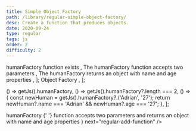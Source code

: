```yaml
---
title: Simple Object Factory
path: /library/regular-simple-object-factory/
desc: Create a function that produces objects.
date: 2020-09-24
type: regular
tags: js
order: 2
difficulty: 2
---
```



  <Text size="small" color="#FAFAFA">
    humanFactory function exists
  </Text>,
  <Text size="small" color="#FAFAFA">
    The humanFactory function accepts two parameters
  </Text>,
  <Text size="small" color="#FAFAFA">
    The humanFactory returns an object with name and age properties
  </Text>,
];

  <Link
    size="small"
    href="https://medium.com/javascript-scene/javascript-factory-functions-with-es6-4d224591a8b1"
  >
    Object Factory
  </Link>,
];

  () => getJs().humanFactory,
  () => getJs().humanFactory?.length === 2,
  () => {
    const newHuman = getJs().humanFactory?.('Adrian', '27');
    return newHuman?.name === 'Adrian' && newHuman?.age === '27';
  },
];

<Post>
  <CodeEditor
    tasks={tasksListData}
    help={helpListData}
    tabs={tabs}
    tests={tests}
    result={
      <>
        <Text size="preNormal" code>
          humanFactory
        </Text>{' '}
        function accepts two parameters and returns an object with name and age
        properties
      </>
    }
    next="regular-add-function"
  />
</Post>
